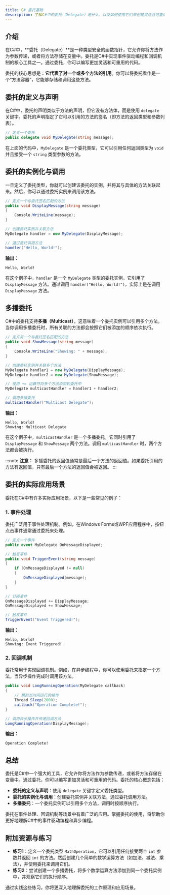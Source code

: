 ```yaml
---
title: C# 委托基础
description: 了解C#中的委托（Delegate）是什么，以及如何使用它们来创建灵活且可重用的代码。
---
```


## 介绍

在C#中，**委托（Delegate）**是一种类型安全的函数指针，它允许你将方法作为参数传递，或者将方法存储在变量中。委托是C#中实现事件驱动编程和回调机制的核心工具之一。通过委托，你可以编写更加灵活和可重用的代码。

委托的核心思想是：**它代表了对一个或多个方法的引用**。你可以将委托看作是一个“方法容器”，它能够存储和调用这些方法。

## 委托的定义与声明

在C#中，委托的声明类似于方法的声明，但它没有方法体，而是使用 `delegate` 关键字。委托的声明指定了它可以引用的方法的签名（即方法的返回类型和参数列表）。

```csharp
// 定义一个委托
public delegate void MyDelegate(string message);
```

在上面的代码中，`MyDelegate` 是一个委托类型，它可以引用任何返回类型为 `void` 并且接受一个 `string` 类型参数的方法。

## 委托的实例化与调用

一旦定义了委托类型，你就可以创建该委托的实例，并将其与具体的方法关联起来。然后，你可以通过委托实例来调用该方法。

```csharp
// 定义一个与委托签名匹配的方法
public void DisplayMessage(string message)
{
    Console.WriteLine(message);
}

// 创建委托实例并关联方法
MyDelegate handler = new MyDelegate(DisplayMessage);

// 通过委托调用方法
handler("Hello, World!");
```

**输出：**
```
Hello, World!
```

在这个例子中，`handler` 是一个 `MyDelegate` 类型的委托实例，它引用了 `DisplayMessage` 方法。通过调用 `handler("Hello, World!")`，实际上是在调用 `DisplayMessage` 方法。

## 多播委托

C#中的委托支持**多播（Multicast）**，这意味着一个委托实例可以引用多个方法。当你调用多播委托时，所有关联的方法都会按照它们被添加的顺序依次执行。

```csharp
// 定义另一个与委托签名匹配的方法
public void ShowMessage(string message)
{
    Console.WriteLine("Showing: " + message);
}

// 创建委托实例并关联多个方法
MyDelegate handler1 = new MyDelegate(DisplayMessage);
MyDelegate handler2 = new MyDelegate(ShowMessage);

// 使用 += 运算符将多个方法添加到委托中
MyDelegate multicastHandler = handler1 + handler2;

// 调用多播委托
multicastHandler("Multicast Delegate");
```

**输出：**
```
Hello, World!
Showing: Multicast Delegate
```

在这个例子中，`multicastHandler` 是一个多播委托，它同时引用了 `DisplayMessage` 和 `ShowMessage` 两个方法。调用 `multicastHandler` 时，两个方法都会被执行。

:::note
**注意：** 多播委托的返回值通常是最后一个方法的返回值。如果委托引用的方法有返回值，只有最后一个方法的返回值会被返回。
:::

## 委托的实际应用场景

委托在C#中有许多实际应用场景，以下是一些常见的例子：

### 1. 事件处理

委托广泛用于事件处理机制。例如，在Windows Forms或WPF应用程序中，按钮点击事件通常通过委托来处理。

```csharp
// 定义一个事件
public event MyDelegate OnMessageDisplayed;

// 触发事件
public void TriggerEvent(string message)
{
    if (OnMessageDisplayed != null)
    {
        OnMessageDisplayed(message);
    }
}

// 订阅事件
OnMessageDisplayed += DisplayMessage;
OnMessageDisplayed += ShowMessage;

// 触发事件
TriggerEvent("Event Triggered!");
```

**输出：**
```
Hello, World!
Showing: Event Triggered!
```

### 2. 回调机制

委托常用于实现回调机制。例如，在异步编程中，你可以使用委托来指定一个方法，当异步操作完成时调用该方法。

```csharp
public void LongRunningOperation(MyDelegate callback)
{
    // 模拟长时间运行的操作
    Thread.Sleep(2000);
    callback("Operation Complete!");
}

// 调用异步操作并传递回调方法
LongRunningOperation(DisplayMessage);
```

**输出：**
```
Operation Complete!
```

## 总结

委托是C#中一个强大的工具，它允许你将方法作为参数传递，或者将方法存储在变量中。通过委托，你可以编写更加灵活和可重用的代码。委托的核心概念包括：

- **委托的定义与声明**：使用 `delegate` 关键字定义委托类型。
- **委托的实例化与调用**：创建委托实例并关联方法，通过委托调用方法。
- **多播委托**：一个委托实例可以引用多个方法，调用时按顺序执行。

委托在事件处理、回调机制等场景中有着广泛的应用。掌握委托的使用，将帮助你更好地理解C#中的事件驱动编程和异步编程。

## 附加资源与练习

- **练习1**：定义一个委托类型 `MathOperation`，它可以引用任何接受两个 `int` 参数并返回 `int` 的方法。然后创建几个简单的数学运算方法（如加法、减法、乘法），并使用委托来调用它们。
- **练习2**：尝试创建一个多播委托，将多个数学运算方法添加到同一个委托实例中，并观察它们的执行顺序。

通过实践这些练习，你将更深入地理解委托的工作原理和应用场景。